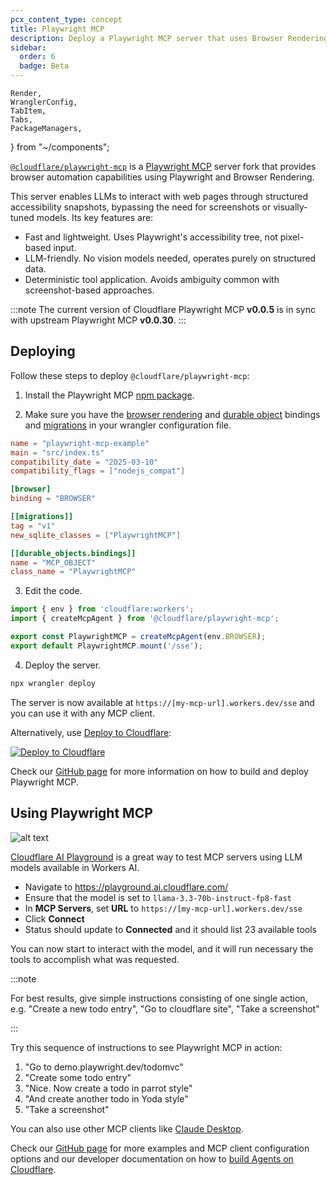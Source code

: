 ```yaml
---
pcx_content_type: concept
title: Playwright MCP
description: Deploy a Playwright MCP server that uses Browser Rendering to provide browser automation capabilities to your agents.
sidebar:
  order: 6
  badge: Beta
---
```


	Render,
	WranglerConfig,
	TabItem,
	Tabs,
	PackageManagers,
} from "~/components";

[`@cloudflare/playwright-mcp`](https://github.com/cloudflare/playwright-mcp) is a [Playwright MCP](https://github.com/microsoft/playwright-mcp) server fork that provides browser automation capabilities using Playwright and Browser Rendering.

This server enables LLMs to interact with web pages through structured accessibility snapshots, bypassing the need for screenshots or visually-tuned models. Its key features are:

* Fast and lightweight. Uses Playwright's accessibility tree, not pixel-based input.
* LLM-friendly. No vision models needed, operates purely on structured data.
* Deterministic tool application. Avoids ambiguity common with screenshot-based approaches.

:::note
The current version of Cloudflare Playwright MCP **v0.0.5** is in sync with upstream Playwright MCP **v0.0.30**.
:::

## Deploying

Follow these steps to deploy `@cloudflare/playwright-mcp`:

1. Install the Playwright MCP [npm package](https://www.npmjs.com/package/@cloudflare/playwright-mcp).

<PackageManagers pkg="@cloudflare/playwright-mcp" dev />

2. Make sure you have the [browser rendering](/browser-rendering/) and [durable object](/durable-objects/) bindings and [migrations](/durable-objects/reference/durable-objects-migrations/) in your wrangler configuration file.

<WranglerConfig>

```toml
name = "playwright-mcp-example"
main = "src/index.ts"
compatibility_date = "2025-03-10"
compatibility_flags = ["nodejs_compat"]

[browser]
binding = "BROWSER"

[[migrations]]
tag = "v1"
new_sqlite_classes = ["PlaywrightMCP"]

[[durable_objects.bindings]]
name = "MCP_OBJECT"
class_name = "PlaywrightMCP"
```

</WranglerConfig>

3. Edit the code.

```ts title="src/index.ts"
import { env } from 'cloudflare:workers';
import { createMcpAgent } from '@cloudflare/playwright-mcp';

export const PlaywrightMCP = createMcpAgent(env.BROWSER);
export default PlaywrightMCP.mount('/sse');
```

4. Deploy the server.

```bash
npx wrangler deploy
```

The server is now available at `https://[my-mcp-url].workers.dev/sse` and you can use it with any MCP client.

Alternatively, use [Deploy to Cloudflare](/workers/platform/deploy-buttons/):

[![Deploy to Cloudflare](https://deploy.workers.cloudflare.com/button)](https://deploy.workers.cloudflare.com/?url=https://github.com/cloudflare/playwright-mcp/tree/main/cloudflare/example)

Check our [GitHub page](https://github.com/cloudflare/playwright-mcp) for more information on how to build and deploy Playwright MCP.

## Using Playwright MCP

![alt text](~/assets/images/browser-rendering/playground-ai-screenshot.png)

[Cloudflare AI Playground](https://playground.ai.cloudflare.com/) is a great way to test MCP servers using LLM models available in Workers AI.

- Navigate to https://playground.ai.cloudflare.com/
- Ensure that the model is set to `llama-3.3-70b-instruct-fp8-fast`
- In **MCP Servers**, set **URL** to `https://[my-mcp-url].workers.dev/sse`
- Click **Connect**
- Status should update to **Connected** and it should list 23 available tools

You can now start to interact with the model, and it will run necessary the tools to accomplish what was requested.

:::note

For best results, give simple instructions consisting of one single action, e.g. "Create a new todo entry", "Go to cloudflare site", "Take a screenshot"

:::

Try this sequence of instructions to see Playwright MCP in action:

1. "Go to demo.playwright.dev/todomvc"
2. "Create some todo entry"
3. "Nice. Now create a todo in parrot style"
4. "And create another todo in Yoda style"
5. "Take a screenshot"

You can also use other MCP clients like [Claude Desktop](https://github.com/cloudflare/playwright-mcp/blob/main/cloudflare/example/README.md#use-with-claude-desktop).

Check our [GitHub page](https://github.com/cloudflare/playwright-mcp) for more examples and MCP client configuration options and our developer documentation on how to [build Agents on Cloudflare](/agents/).

